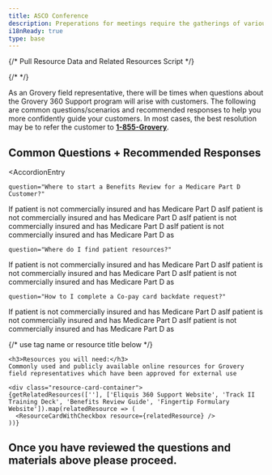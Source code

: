 ```yaml
---
title: ASCO Conference
description: Preperations for meetings require the gatherings of various resources
i18nReady: true
type: base
---
```



{/* Pull Resource Data and Related Resources Script */}

{/* <Progresstracker client:visible /> */}

As an Grovery field representative, there will be times when questions about the Grovery 360 Support program will arise with customers. The following are common questions/scenarios and recommended responses to help you more confidently guide your customers. In most cases, the best resolution may be to refer the customer to **[1-855-Grovery](tel:1-855-Grovery)**.

## Common Questions + Recommended Responses

<AccordionEntry 
	
	question="Where to start a Benefits Review for a Medicare Part D Customer?"
	
>
If patient is not commercially insured and has Medicare
Part D asIf patient is not commercially insured and has Medicare
Part D asIf patient is not commercially insured and has Medicare
Part D asIf patient is not commercially insured and has Medicare
Part D as

</AccordionEntry>
<AccordionEntry 
	
	question="Where do I find patient resources?"
	
>
If patient is not commercially insured and has Medicare
Part D asIf patient is not commercially insured and has Medicare
Part D asIf patient is not commercially insured and has Medicare
Part D as

</AccordionEntry>
<AccordionEntry 
	
	question="How to I complete a Co-pay card backdate request?"
	
>
If patient is not commercially insured and has Medicare
Part D asIf patient is not commercially insured and has Medicare
Part D asIf patient is not commercially insured and has Medicare
Part D as

</AccordionEntry>




{/* use tag name or resource title below */}
   

    <h3>Resources you will need:</h3>
	Commonly used and publicly available online resources for Grovery field representatives which have been approved for external use

	<div class="resource-card-container">
    {getRelatedResources([''], ['Eliquis 360 Support Website', 'Track II Training Deck', 'Benefits Review Guide', 'Fingertip Formulary Website']).map(relatedResource => (
      <ResourceCardWithCheckbox resource={relatedResource} />
    ))}
  </div>
   
## Once you have reviewed the questions and materials above please proceed. 


<Checkbox 
	client:visible 
	pageIndex={11} 
	navLock="false" 
	labelText="Yes, I've completed my review and gathered the appropriate resources."
/>
